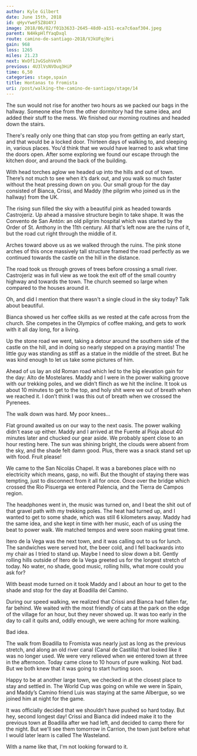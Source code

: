 ```yaml
---
author: Kyle Gilbert
date: June 15th, 2018
id: qHyvYweF5Z8U4YJ
image: 2018/06/02/f01b3633-2645-48d0-a151-eca7c6aaf304.jpeg
parent: N4HkpHlfYaqDxql
route: camino-de-santiago-2018/VJkUFqjNri
gain: 968
loss: 1265
miles: 21.23
next: WxOf1JvGSohVeVh
previous: 4U3lVsNVOuq3HiP
time: 6,50
categories: stage,spain
title: Hontanas to Fromista
uri: /post/walking-the-camino-de-santiago/stage/14
---
```


<Stats />

<Route />

The sun would not rise for another two hours as we packed our bags in the
hallway. Someone else from the other dormitory had the same idea, and added
their stuff to the mess. We finished our morning routines and headed down the
stairs.

There's really only one thing that can stop you from getting an early start, and
that would be a locked door. Thirteen days of walking to, and sleeping in,
various places. You'd think that we would have learned to ask what time the
doors open. After some exploring we found our escape through the kitchen door,
and around the back of the building.

With head torches aglow we headed up into the hills and out of town. There’s not
much to see when it’s dark out, and you walk so much faster without the heat
pressing down on you. Our small group for the day consisted of Bianca, Crissi,
and Maddy (the pilgrim who joined us in the hallway) from the UK.

The rising sun filled the sky with a beautiful pink as headed towards
Castrojeriz. Up ahead a massive structure begin to take shape. It was the
Convento de San Antón: an old pilgrim hospital which was started by the Order
of St. Anthony in the 11th century. All that's left now are the ruins of it,
but the road cut right through the middle of it.

Arches toward above us as we walked through the ruins. The pink stone arches of
this once massively tall structure framed the road perfectly as we continued
towards the castle on the hill in the distance.

The road took us through groves of trees before crossing a small river.
Castrojeriz was in full view as we took the exit off of the small country
highway and towards the town. The church seemed so large when compared to the
houses around it.

Oh, and did I mention that there wasn't a single cloud in the sky today? Talk
about beautiful.

Bianca showed us her coffee skills as we rested at the cafe across from the
church. She competes in the Olympics of coffee making, and gets to work with it
all day long, for a living.

Up the stone road we went, taking a detour around the southern side of the
castle on the hill, and in doing so nearly stepped on a praying mantis! The
little guy was standing as stiff as a statue in the middle of the street. But
he was kind enough to let us take some pictures of him.

Ahead of us lay an old Roman road which led to the big elevation gain for the
day: Alto de Mostelares. Maddy and I were in the power walking groove with our
trekking poles, and we didn’t flinch as we hit the incline. It took us about 10
minutes to get to the top, and holy shit were we out of breath when we reached
it. I don’t think I was this out of breath when we crossed the Pyrenees.

The walk down was hard. My poor knees…

Flat ground awaited us on our way to the next oasis. The power walking didn’t
ease up either. Maddy and I arrived at the Fuente al Pioja about 40 minutes
later and chucked our gear aside. We probably spent close to an hour resting
here. The sun was shining bright, the clouds were absent from the sky, and the
shade felt damn good. Plus, there was a snack stand set up with food. Fruit
please!

We came to the San Nicolás Chapel. It was a barebones place with no electricity
which means, gasp, no wifi. But the thought of staying there was tempting, just
to disconnect from it all for once. Once over the bridge which crossed the Rio
Pisuerga we entered Palencia, and the Tierra de Campos region.

The headphones went in, the music was turned on, and I beat the shit out of that
gravel path with my trekking poles. The heat had turned up, and I wanted to get
to some shade, which was still 6 kilometers away. Maddy had the same idea, and
she kept in time with her music, each of us using the beat to power walk. We
matched tempos and were soon making great time.

Itero de la Vega was the next town, and it was calling out to us for lunch. The
sandwiches were served hot, the beer cold, and I fell backwards into my chair
as I tried to stand up. Maybe I need to slow down a bit. Gently rolling hills
outside of Itero de la Vega greeted us for the longest stretch of today. No
water, no shade, good music, rolling hills, what more could you ask for?

With beast mode turned on it took Maddy and I about an hour to get to the shade
and stop for the day at Boadilla del Camino.

During our speed walking, we realized that Crissi and Bianca had fallen far, far
behind. We waited with the most friendly of cats at the park on the edge of the
village for an hour, but they never showed up. It was too early in the day to
call it quits and, oddly enough, we were aching for more walking.

Bad idea.

The walk from Boadilla to Fromista was nearly just as long as the previous
stretch, and along an old river canal (Canal de Castilla) that looked like it
was no longer used. We were very relieved when we entered town at three in the
afternoon. Today came close to 10 hours of pure walking. Not bad. But we both
knew that it was going to start hurting soon.

Happy to be at another large town, we checked in at the closest place to stay
and settled in. The World Cup was going on while we were in Spain, and Maddy’s
Camino friend Luis was staying at the same Albergue, so we joined him at night
for the game.

It was officially decided that we shouldn’t have pushed so hard today. But hey,
second longest day! Crissi and Bianca did indeed make it to the previous town
at Boadilla after we had left, and decided to camp there for the night. But
we'll see them tomorrow in Carrion, the town just before what I would later
learn is called The Wasteland.

With a name like that, I'm not looking forward to it.

